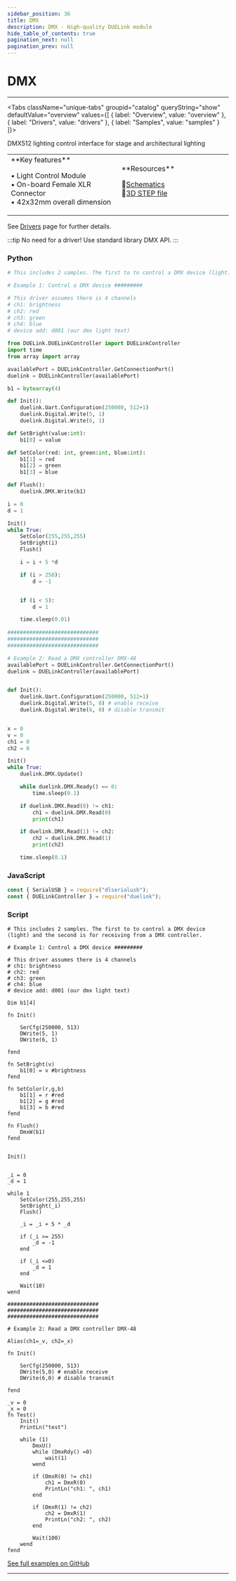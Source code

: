 ```yaml
---
sidebar_position: 36
title: DMX
description: DMX - High-quality DUELink module
hide_table_of_contents: true
pagination_next: null
pagination_prev: null
---
```



# DMX

<ImageSection 
  product="cmdmx-b"
  tagline="High-quality DUELink module"
/>

---

<Tabs className="unique-tabs" groupid="catalog" queryString="show" defaultValue="overview"
  values={[
    {
        label: "Overview",
        value: "overview"
    },
    {
        label: "Drivers",
        value: "drivers"
    },
    {
        label: "Samples",
        value: "samples"
    }
]}>

<TabItem value="overview">

DMX512 lighting control interface for stage and architectural lighting

<table><td width='50%'>
**Key features**

• Light Control Module<br/>
• On-board Female XLR Connector<br/>
• 42x32mm overall dimension<br/>

</td><td width='50%'>
**Resources**
 
📄[Schematics](/sch/gdl-cmdmx-b.pdf)<br/>
🔩[3D STEP file](/3d/gdl-cmdmx-b.step)<br/>
</td></table>

</TabItem>

<TabItem value="drivers">

See [Drivers](/docs/engine/drivers) page for further details.

:::tip
No need for a driver! Use standard library DMX API.
:::

</TabItem>

<TabItem value="samples">

### Python

```python
# This includes 2 samples. The first to to control a DMX device (light) and the second is for receiving from a DMX controller.

# Example 1: Control a DMX device #########

# This driver assumes there is 4 channels
# ch1: brightness
# ch2: red
# ch3: green
# ch4: blue
# device add: d001 (our dmx light text)

from DUELink.DUELinkController import DUELinkController
import time
from array import array

availablePort = DUELinkController.GetConnectionPort()
duelink = DUELinkController(availablePort)

b1 = bytearray(4)

def Init():
    duelink.Uart.Configuration(250000, 512+1)
    duelink.Digital.Write(5, 1)
    duelink.Digital.Write(6, 1)

def SetBright(value:int):
    b1[0] = value

def SetColor(red: int, green:int, blue:int):
    b1[1] = red
    b1[2] = green
    b1[3] = blue

def Flush():
    duelink.DMX.Write(b1)

i = 0
d = 1

Init()
while True:
    SetColor(255,255,255)
    SetBright(i)
    Flush()

    i = i + 5 *d

    if (i > 250):
        d = -1


    if (i < 5):
        d = 1

    time.sleep(0.01)
    
#############################
#############################
#############################

# Example 2: Read a DMX controller DMX-48
availablePort = DUELinkController.GetConnectionPort()
duelink = DUELinkController(availablePort)


def Init():
    duelink.Uart.Configuration(250000, 512+1)
    duelink.Digital.Write(5, 0) # enable receive
    duelink.Digital.Write(6, 0) # disable transmit


x = 0
v = 0
ch1 = 0
ch2 = 0

Init()
while True:
    duelink.DMX.Update()

    while duelink.DMX.Ready() == 0:
        time.sleep(0.1)    

    if duelink.DMX.Read(0) != ch1: 
        ch1 = duelink.DMX.Read(0)
        print(ch1)

    if duelink.DMX.Read(1) != ch2:
        ch2 = duelink.DMX.Read(1)
        print(ch2)

    time.sleep(0.1)
```

### JavaScript

```javascript
const { SerialUSB } = require("dlserialusb");
const { DUELinkController } = require("duelink");
```

### Script

```batch
# This includes 2 samples. The first to to control a DMX device (light) and the second is for receiving from a DMX controller.

# Example 1: Control a DMX device #########

# This driver assumes there is 4 channels
# ch1: brightness
# ch2: red
# ch3: green
# ch4: blue
# device add: d001 (our dmx light text)

Dim b1[4]

fn Init()

    SerCfg(250000, 513)
    DWrite(5, 1)
    DWrite(6, 1)

fend

fn SetBright(v)
    b1[0] = v #brightness
fend

fn SetColor(r,g,b)
    b1[1] = r #red
    b1[2] = g #red
    b1[3] = b #red
fend

fn Flush()
    DmxW(b1)
fend


Init()


_i = 0
_d = 1

while 1
    SetColor(255,255,255)
    SetBright(_i)
    Flush()
    
    _i = _i + 5 * _d
    
    if (_i >= 255)
        _d = -1
    end
    
    if (_i <=0)
        _d = 1
    end
    
    Wait(10) 
wend

#############################
#############################
#############################

# Example 2: Read a DMX controller DMX-48

Alias(ch1=_v, ch2=_x)

fn Init()

    SerCfg(250000, 513)
    DWrite(5,0) # enable receive
    DWrite(6,0) # disable transmit
    
fend

_v = 0
_x = 0
fn Test()
    Init()
    PrintLn("test")

    while (1)
        DmxU()
        while (DmxRdy() =0)
            wait(1)
        wend
        
        if (DmxR(0) != ch1)
            ch1 = DmxR(0)
            PrintLn("ch1: ", ch1)
        end
        
        if (DmxR(1) != ch2)
            ch2 = DmxR(1)
            PrintLn("ch2: ", ch2)
        end
            
        Wait(100)
    wend
fend 
```

[See full examples on GitHub](https://github.com/ghi-electronics/duelink-website/tree/main/static/code/samples)

</TabItem>

</Tabs>

---

<OrderSection
    product="DUELink DMX"
    partnumber="GDL-CMDMX-B"
    price="$0.00"
/>
